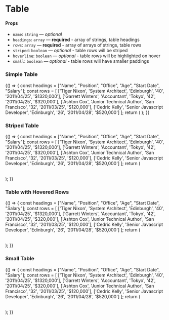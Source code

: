 
<Meta title="Components/Table" component={Table} />

# Table

#### Props

- `name`: `string` — _optional_
- `headings`: `array` — **required** - array of strings, table headings
- `rows`: `array` — **required** - array of arrays of strings, table rows
- `striped`: `boolean` — _optional_ - table rows will be striped
- `hoverline`: `boolean` — _optional_ - table rows will be highlighted on hover
- `small`: `boolean` — _optional_ - table rows will have smaller paddings

### Simple Table

<Preview>
  <Story name="simple">
    {() => {
      const headings = ["Name", "Position", "Office", "Age", "Start Date", "Salary"];
      const rows = [
        ['Tiger Nixon', 'System Architect', 'Edinburgh', '40', '2011/04/25', '$1320,000'], 
        ['Garrett Winters', 'Accountant', 'Tokyo', '42', '2011/04/25', '$320,000'],
        ['Ashton Cox', 'Junior Technical Author', 'San Francisco', '32', '2011/03/25', '$120,000'],
        ['Cedric Kelly', 'Senior Javascript Developer', 'Edinburgh', '26', '2011/04/28', '$520,000']
        ];
      return (
        <Table headings={headings} rows={rows} />
        );
    }}
  </Story>
</Preview>

### Striped Table

<Preview>
  <Story name="striped">
    {() => {
      const headings = ["Name", "Position", "Office", "Age", "Start Date", "Salary"];
      const rows = [
        ['Tiger Nixon', 'System Architect', 'Edinburgh', '40', '2011/04/25', '$1320,000'], 
        ['Garrett Winters', 'Accountant', 'Tokyo', '42', '2011/04/25', '$320,000'],
        ['Ashton Cox', 'Junior Technical Author', 'San Francisco', '32', '2011/03/25', '$120,000'],
        ['Cedric Kelly', 'Senior Javascript Developer', 'Edinburgh', '26', '2011/04/28', '$520,000']
        ];
      return (
        <Table headings={headings} rows={rows} striped />
        );
    }}
  </Story>
</Preview>

### Table with Hovered Rows

<Preview>
  <Story name="hover">
    {() => {
      const headings = ["Name", "Position", "Office", "Age", "Start Date", "Salary"];
      const rows = [
        ['Tiger Nixon', 'System Architect', 'Edinburgh', '40', '2011/04/25', '$1320,000'], 
        ['Garrett Winters', 'Accountant', 'Tokyo', '42', '2011/04/25', '$320,000'],
        ['Ashton Cox', 'Junior Technical Author', 'San Francisco', '32', '2011/03/25', '$120,000'],
        ['Cedric Kelly', 'Senior Javascript Developer', 'Edinburgh', '26', '2011/04/28', '$520,000']
        ];
      return (
        <Table headings={headings} rows={rows} hoverline />
        );
    }}
  </Story>
</Preview>

### Small Table

<Preview>
  <Story name="small">
    {() => {
      const headings = ["Name", "Position", "Office", "Age", "Start Date", "Salary"];
      const rows = [
        ['Tiger Nixon', 'System Architect', 'Edinburgh', '40', '2011/04/25', '$1320,000'], 
        ['Garrett Winters', 'Accountant', 'Tokyo', '42', '2011/04/25', '$320,000'],
        ['Ashton Cox', 'Junior Technical Author', 'San Francisco', '32', '2011/03/25', '$120,000'],
        ['Cedric Kelly', 'Senior Javascript Developer', 'Edinburgh', '26', '2011/04/28', '$520,000']
        ];
      return (
        <Table headings={headings} rows={rows} small />
        );
    }}
  </Story>
</Preview>
